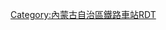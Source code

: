 <noinclude>{{BS-map
| title = 达拉特西站站线布置图
| map = </noinclude>
\CONTg\CONTg\~~ ~~[[包西铁路]][[上行线|上]]/[[下行线]][[包头站]]方向
\STRg\STRf\
\STR\STR\
\ABZg2\STR+c3\
ENDEa\STR+c1\ABZg+4\
STR+c2\ABZg3\STR\
ABZg+1\STR+c4\STR\
STR\STR\ABZg2\STRc3
STR\STR\STR+c1\STR+4
STR\STR\STR\STR
STR\STR\STR\STR
STR+BSr\STR\STR\STR+BSl
STR+BSr\STR\STR\STR+BSl
STR+BSr\STR\STR\STR+BSl
STR+BSr\STR\STR\STR+BSl
STR+BSr\STR\STR\STR+BSl
STR\STR\STR\STR
STR\STR\STR\STR
STR\STR\STR\STR
STR\STR\STR+c2\STR3
STR\STR\ABZg+1\STRc4
STR2\STR+c3\STR\
STRc1\ABZg+4\STR\
\STR\STR\
\STRg\STRf\
\CONTf\CONTf\~~ ~~[[包西铁路]]上/下行线[[新丰镇站]]方向
<noinclude>}}

{{Rdt intro|[[达拉特西站]]}}

[[Category:內蒙古自治區鐵路車站RDT]]
</noinclude>